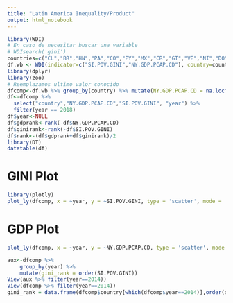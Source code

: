 ```yaml
---
title: "Latin America Inequality/Product"
output: html_notebook
---
```




```r
library(WDI)
# En caso de necesitar buscar una variable
# WDIsearch('gini')
countries=c("CL","BR","HN","PA","CO","PY","MX","CR","GT","VE","NI","DO","JM","EC","BO","PE","AR","HT","UY","SV")
df.wb <- WDI(indicator=c("SI.POV.GINI","NY.GDP.PCAP.CD"), country=countries, start=1994, end=2018)
library(dplyr)
library(zoo)
# Reemplazamos ultimo valor conocido
dfcomp<-df.wb %>% group_by(country) %>% mutate(NY.GDP.PCAP.CD = na.locf0(NY.GDP.PCAP.CD), SI.POV.GINI= na.locf0(SI.POV.GINI)) %>% ungroup
df<-dfcomp %>% 
  select("country","NY.GDP.PCAP.CD","SI.POV.GINI", "year") %>%
  filter(year == 2018)
df$year<-NULL
df$gdprank<-rank(-df$NY.GDP.PCAP.CD)
df$ginirank<-rank(-df$SI.POV.GINI)
df$rank<-(df$gdprank+df$ginirank)/2
library(DT)
datatable(df)
```

# GINI Plot

```r
library(plotly)
plot_ly(dfcomp, x = ~year, y = ~SI.POV.GINI, type = 'scatter', mode = 'lines', color = ~country) %>% group_by(country)
```

# GDP Plot

```r
plot_ly(dfcomp, x = ~year, y = ~NY.GDP.PCAP.CD, type = 'scatter', mode = 'lines', color = ~country) %>% group_by(country)
```

```r
aux<-dfcomp %>%
    group_by(year) %>%
    mutate(gini_rank = order(SI.POV.GINI))
View(aux %>% filter(year==2014))
View(dfcomp %>% filter(year==2014))
gini_rank = data.frame(dfcomp$country[which(dfcomp$year==2014)],order(dfcomp$SI.POV.GINI[which(dfcomp$year==2014)]))
```

